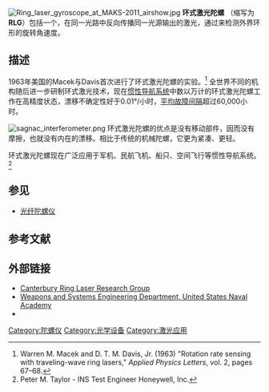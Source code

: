 [[File:Ring_laser_gyroscope_at_MAKS-2011_airshow.jpg|thumb]]
'''环式激光陀螺''' （缩写为'''RLG'''）包括一个{{tsl|en|ring laser|环式激光仪}}，在同一光路中反向传播同一光源输出的激光，通过{{tsl|en|Sagnac effect|萨格纳克效应}}来检测外界环形的旋转角速度。
==描述==
1963年美国的Macek与Davis首次进行了环式激光陀螺的实验。<ref>Warren M. Macek and D. T. M. Davis, Jr. (1963) "Rotation rate sensing with traveling-wave ring lasers," ''Applied Physics Letters'', vol. 2, pages 67–68.</ref>  全世界不同的机构随后进一步研制环式激光技术，现在[[惯性导航系统|惯性导航系统]]中数以万计的环式激光陀螺工作在高精度状态，漂移不确定性好于0.01°/小时，[[平均故障间隔|平均故障间隔]]超过60,000小时。

[[File:sagnac_interferometer.png|frame]]
环式激光陀螺的优点是没有移动部件，因而没有摩擦，也就没有内在的漂移。相比于传统的机械陀螺，它更为紧凑、更轻。 

环式激光陀螺现在广泛应用于军机、民航飞机、船只、空间飞行等惯性导航系统。<ref>Peter M. Taylor - INS Test Engineer Honeywell, Inc.</ref>
 
== 参见 ==
* [[光纤陀螺仪|光纤陀螺仪]] 

==参考文献==
{{Reflist}}

==外部链接==
*[https://web.archive.org/web/20150317065434/http://www.ringlaser.org.nz/ Canterbury Ring Laser Research Group]
*[http://www.fas.org/man/dod-101/navy/docs/fun/rlg.htm Weapons and Systems Engineering Department, United States Naval Academy] {{Wayback|url=http://www.fas.org/man/dod-101/navy/docs/fun/rlg.htm |date=20140721213928 }}
* {{cite journal
  |author=A.D. King
  |year=1998
  |title=Inertial Navigation – Forty Years of Evolution
  |journal=GEC Review
  |publisher=[[General_Electric_Company_plc|General Electric Company plc]]
  |volume=13
  |issue=3
  |pages=140–149
  |url=http://www.imar-navigation.de/downloads/papers/inertial_navigation_introduction.pdf
  |access-date=2014-08-15
  |archive-date=2020-11-12
  |archive-url=https://web.archive.org/web/20201112022858/https://www.imar-navigation.de/downloads/papers/inertial_navigation_introduction.pdf
  |dead-url=no
  }}

{{Sensors}}

[[Category:陀螺仪|Category:陀螺仪]]
[[Category:光学设备|Category:光学设备]]
[[Category:激光应用|Category:激光应用]]